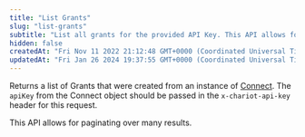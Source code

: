 ```yaml
---
title: "List Grants"
slug: "list-grants"
subtitle: "List all grants for the provided API Key. This API allows for paginating over many results."
hidden: false
createdAt: "Fri Nov 11 2022 21:12:48 GMT+0000 (Coordinated Universal Time)"
updatedAt: "Fri Jan 26 2024 19:37:55 GMT+0000 (Coordinated Universal Time)"
---
```

Returns a list of Grants that were created from an instance of [Connect](ref:get-connect). The `apiKey` from the Connect object should be passed in the `x-chariot-api-key` header for this request.

This API allows for paginating over many results.

